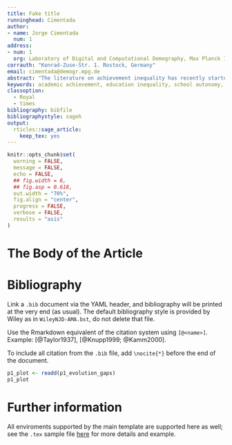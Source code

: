 ```yaml
---
title: Fake title
runninghead: Cimentada
author:
- name: Jorge Cimentada
  num: 1
address:
- num: 1
  org: Laboratory of Digital and Computational Demography, Max Planck Institute of Demographic Research
corrauth: "Konrad-Zuse-Str. 1. Rostock, Germany"
email: cimentada@demogr.mpg.de
abstract: "The literature on achievement inequality has recently started to focus on the dynamics of the socio-economic achievement gap in cognitive abilities. The main findings come from research in the U.S. revealing that the 90th/10th income achievement gap has widened 50% in the last 30 years. This chapter aims to investigate whether there are patterns in the evolution of the achievement gap from a comparative perspective. Using 15 years of data in 32 countries from the Program for International Student Assessment (PISA), I find that there is considerable variation in the way in which the gap between the average score of students above (and at) the 90th percentile and below (and) the 10th percentile is evolving. The prime examples come from the U.S. and Germany closing at about 50% and 30% in the last 15 years while France is widening at a similar rate. I find that curricular tracking and vocational enrollment explain 40% of the variance in the achievement gap between countries and show that the relationship is conditioned by a strong interaction. Low curricular tracking is associated with a small achievement gap, whereas high levels of curricular tracking is associated with wide achievement gaps. However, once tracking is coupled with high vocational enrollment this can remedy the potential adverse effects and reduce the gap by .6 standard deviation. I use simulations to show that switching to less curricular tracking can help decrease a country’s SES gap by about 10% while switching to more tracking would increase the achievement gap by about 51% percent."
keywords: academic achievement, education inequality, school autonomy, international comparison
classoption:
  - Royal
  - times
bibliography: bibfile
bibliographystyle: sageh
output:
  rticles::sage_article:
    keep_tex: yes
---
```


```r
knitr::opts_chunk$set(
  warning = FALSE,
  message = FALSE,
  echo = FALSE,
  ## fig.width = 6,
  ## fig.asp = 0.618,
  out.width = "70%",
  fig.align = "center",
  progress = FALSE,
  verbose = FALSE,
  results = "asis"
)
```

# The Body of the Article

# Bibliography

Link a `.bib` document via the YAML header, and bibliography will be printed at the very end (as usual). The default bibliography style is provided by Wiley as in `WileyNJD-AMA.bst`, do not delete that file.

Use the Rmarkdown equivalent of the \LaTeX citation system using `[@<name>]`. Example: [@Taylor1937], [@Knupp1999; @Kamm2000].

To include all citation from the `.bib` file, add `\nocite{*}` before the end of the document.

```r
p1_plot <- readd(p1_evolution_gaps)
p1_plot
```

# Further information

All \LaTeX enviroments supported by the main template are supported here as well; see the `.tex` sample file [here](http://onlinelibrary.wiley.com/journal/10.1002/(ISSN)1097-0258/homepage/la_tex_class_file.htm) for more details and example.
